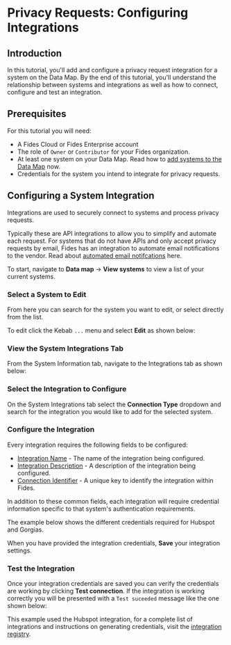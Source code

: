 
# Privacy Requests: Configuring Integrations

<TutorialKey duration="10" product="Fides" topic="Privacy Requests" interactive="true"/>

## Introduction
In this tutorial, you'll add and configure a privacy request integration for a system on the Data Map. By the end of this tutorial, you'll understand the relationship between systems and integrations as well as how to connect, configure and test an integration.

## Prerequisites

For this tutorial you will need:

* A Fides Cloud or Fides Enterprise account
* The role of `Owner` or `Contributor` for your Fides organization.
* At least one system on your Data Map. Read how to [add systems to the Data Map](../data-mapping-adding-systems-manually) now.
* Credentials for the system you intend to integrate for privacy requests.



## Configuring a System Integration

Integrations are used to securely connect to systems and process privacy requests. 

Typically these are API integrations to allow you to simplify and automate each request. For systems that do not have APIs and only accept privacy requests by email, Fides has an integration to automate email notifications to the vendor. Read about [automated email notifcations](#LINK) here.

To start, navigate to **Data map** → **View systems** to view a list of your current systems. 

### Select a System to Edit

From here you can search for the system you want to edit, or select directly from the list. 

To edit click the Kebab `...` menu and select **Edit** as shown below:

<Screenshot img="/assets/img/tutorials/privacy-requests-view-systems.gif" description="View list of systems" />


### View the System Integrations Tab

From the System Information tab, navigate to the Integrations tab as shown below:

<Screenshot img="/assets/img/tutorials/privacy-requests-view-integrations.gif" description="View integrations" />

### Select the Integration to Configure
On the System Integrations tab select the **Connection Type** dropdown and search for the integration you would like to add for the selected system. 

<Screenshot img="/assets/img/tutorials/privacy-requests-select-integrations.gif" description="Select the integration for your system" />

### Configure the Integration

Every integration requires the following fields to be configured:

* <span class="nx-absolute -nx-mt-20" id="integration-name"></span>[Integration Name](#integration-name) - The name of the integration being configured.
* <span class="nx-absolute -nx-mt-20" id="integration-description"></span>[Integration Description](#integration-description) - A description of the integration being configured.
* <span class="nx-absolute -nx-mt-20" id="connection-identifier"></span>[Connection Identifier](#connection-identifier) - A unique key to identify the integration within Fides.

<Screenshot img="/assets/img/tutorials/privacy-requests-default-fields.gif" description="Complete the default fields for the system integration" />

In addition to these common fields, each integration will require credential information specific to that system's authentication requirements.

The example below shows the different credentials required for Hubspot and Gorgias.

<Screenshot img="/assets/img/tutorials/privacy-requests-credentials.gif" description="Provide credentials for the system integration"/>

When you have provided the integration credentials, **Save** your integration settings.

### Test the Integration

Once your integration credentials are saved you can verify the credentials are working by clicking **Test connection**.
If the integration is working correctly you will be presented with a `Test suceeded` message like the one shown below:

<Screenshot img="/assets/img/tutorials/privacy-requests-testing.gif" description="Provide credentials for the system integration"  mw="450" />

This example used the Hubspot integration, for a complete list of integrations and instructions on generating credentials, visit the [integration registry](#LINK).